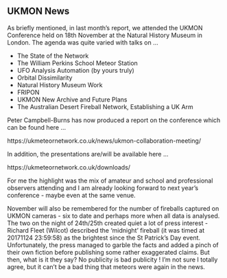## UKMON News
As briefly mentioned, in last month's report, we attended the UKMON Conference held on 18th November at the Natural History Museum in London. 
The agenda was quite varied with talks on ...
  
* The State of the Network
* The William Perkins School Meteor Station 
* UFO Analysis Automation (by yours truly)
* Orbital Dissimilarity
* Natural History Museum Work
* FRIPON
* UKMON New Archive and Future Plans
* The Australian Desert Fireball Network, Establishing a UK Arm
  
Peter Campbell-Burns has now produced a report on the conference which can be found here ...
  
https://ukmeteornetwork.co.uk/news/ukmon-collaboration-meeting/

In addition, the presentations are/will be available here ...
  
https://ukmeteornetwork.co.uk/downloads/
  
For me the highlight was the mix of amateur and school and professional observers attending and I am already looking forward to next year's conference - maybe even at the same venue.
  
November will also be remembered for the number of fireballs captured on UKMON cameras - six to date and perhaps more when all data is analysed. The two on the night of 24th/25th created quiet a lot of press interest - Richard Fleet (Wilcot) described the 'midnight' fireball (it was timed at 20171124 23:59:58) as the brightest since the St Patrick's Day event. Unfortunately, the press managed to garble the facts and added a pinch of their own fiction before publishing some rather exaggerated claims.
But then, what is it they say? No publicity is bad publicity ! I'm not sure I totally agree, but it can't be a bad thing that meteors were again in the news.